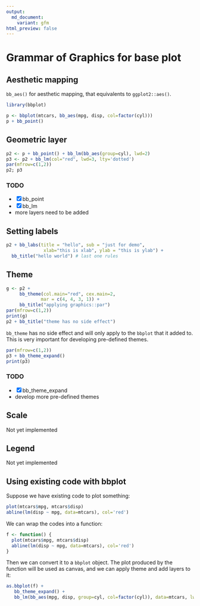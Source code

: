 ```yaml
---
output:
  md_document:
    variant: gfm
html_preview: false
---
```


<!-- README.md is generated from README.Rmd. Please edit that file -->

# Grammar of Graphics for base plot

## Aesthetic mapping

`bb_aes()` for aesthetic mapping, that equivalents to `ggplot2::aes()`.


```r
library(bbplot)

p <- bbplot(mtcars, bb_aes(mpg, disp, col=factor(cyl)))
p + bb_point()
```

## Geometric layer

```r
p2 <- p + bb_point() + bb_lm(bb_aes(group=cyl), lwd=2)
p3 <- p2 + bb_lm(col="red", lwd=3, lty='dotted')
par(mfrow=c(1,2))
p2; p3
```

### TODO

+ [x] bb_point
+ [x] bb_lm
+ more layers need to be added


## Setting labels

```r
p2 + bb_labs(title = "hello", sub = "just for demo",
              xlab="this is xlab", ylab = "this is ylab") +
  bb_title("hello world") # last one rules            
```

## Theme

```r
g <- p2 +
     bb_theme(col.main="red", cex.main=2,
             mar = c(4, 4, 3, 1)) +
     bb_title("applying graphics::par")
par(mfrow=c(1,2))
print(g)
p2 + bb_title("theme has no side effect")
```

`bb_theme` has no side effect and will only apply to the `bbplot` that it added to. This is very important for developing pre-defined themes.

```r
par(mfrow=c(1,2))
p3 + bb_theme_expand()
print(p3)
```


### TODO

+ [x] bb_theme_expand
+ develop more pre-defined themes

## Scale

Not yet implemented

## Legend

Not yet implemented


## Using existing code with bbplot

Suppose we have existing code to plot something:

```r
plot(mtcars$mpg, mtcars$disp)
abline(lm(disp ~ mpg, data=mtcars), col='red')
```

We can wrap the codes into a function:

```r
f <- function() {
  plot(mtcars$mpg, mtcars$disp)
  abline(lm(disp ~ mpg, data=mtcars), col='red')
}
```

Then we can convert it to a `bbplot` object. The plot produced by the function will be used as canvas, and we can apply theme and add layers to it:

```r
as.bbplot(f) +
   bb_theme_expand() +
   bb_lm(bb_aes(mpg, disp, group=cyl, col=factor(cyl)), data=mtcars, lwd=2, lty='dashed')
```

